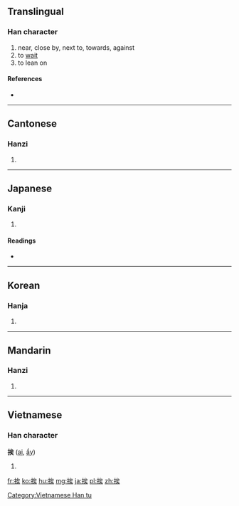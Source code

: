 ==Translingual==

===Han character===
{{Han char|rn=64|rad=手|as=07|sn=10|four=5303<sub>4</sub>|canj=手戈人大 (QIOK)|ids=⿰[[手]][[矣]]}}

# near, close by, next to, towards, against
# to [[wait]]
# to lean on

====References====
* {{Han ref|kx=0431.180|dkj=12082|dj=0780.250|hdz=31888.050|uh=6328|ud=25384|bh=AEC1|bd=44737}}

----

==Cantonese==

===Hanzi===
{{yue-hanzi|jyut=|y=aai1}}

# {{defn|lang=yue|sort=手07}}

----

==Japanese==

===Kanji===
{{ja-kanji|grade=c|rs=手07}}

# {{defn|lang=ja|sort=手07}}

====Readings====
* {{ja-readings|on=[[あい]] (ai)|kun=[[ひらく]] (hiraku)}}

----

==Korean==

===Hanja===
{{ko-hanja|hangeul=애|eumhun=|rv=ae|mr=ae|y=ay}}

# {{defn|lang=ko|sort=手07}}

----

==Mandarin==

===Hanzi===
{{cmn-hanzi|pin=[[āi]] ([[ai1]]), [[ái]] ([[ai2]])|wg=ai<sup>1</sup>, ai<sup>2</sup>}}

# {{defn|lang=cmn|sort=手07}}

----

==Vietnamese==

===Han character===
'''挨''' ([[ai]], [[ẩy]])

# {{defn|lang=vi}}

[[Category:Vietnamese Han tu]]

[[fr:挨]]
[[ko:挨]]
[[hu:挨]]
[[mg:挨]]
[[ja:挨]]
[[pl:挨]]
[[zh:挨]]